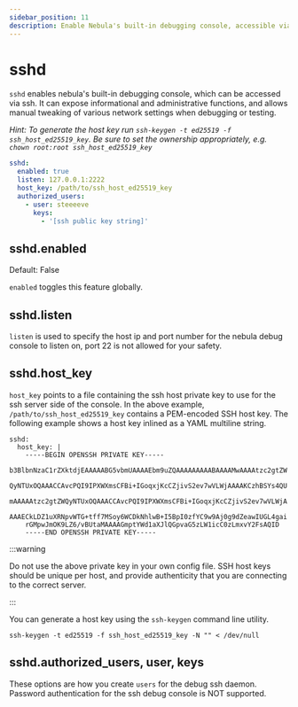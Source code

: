 ```yaml
---
sidebar_position: 11
description: Enable Nebula's built-in debugging console, accessible via SSH.
---
```



# sshd

`sshd` enables nebula's built-in debugging console, which can be accessed via ssh. It can expose informational and
administrative functions, and allows manual tweaking of various network settings when debugging or testing.

_Hint: To generate the host key run `ssh-keygen -t ed25519 -f ssh_host_ed25519_key`. Be sure to set the ownership
appropriately, e.g. `chown root:root ssh_host_ed25519_key`_

```yml
sshd:
  enabled: true
  listen: 127.0.0.1:2222
  host_key: /path/to/ssh_host_ed25519_key
  authorized_users:
    - user: steeeeve
      keys:
        - '[ssh public key string]'
```

## sshd.enabled

<Pill className="mb-24">Default: False</Pill>

`enabled` toggles this feature globally.

## sshd.listen

`listen` is used to specify the host ip and port number for the nebula debug console to listen on, port 22 is not
allowed for your safety.

## sshd.host_key

`host_key` points to a file containing the ssh host private key to use for the ssh server side of the console. In the
above example, `/path/to/ssh_host_ed25519_key` contains a PEM-encoded SSH host key. The following example shows a host
key inlined as a YAML multiline string.

```
sshd:
  host_key: |
    -----BEGIN OPENSSH PRIVATE KEY-----
    b3BlbnNzaC1rZXktdjEAAAAABG5vbmUAAAAEbm9uZQAAAAAAAAABAAAAMwAAAAtzc2gtZW
    QyNTUxOQAAACCAvcPQI9IPXWXmsCFBi+IGoqxjKcCZjivS2ev7wVLWjAAAAKCzhBSYs4QU
    mAAAAAtzc2gtZWQyNTUxOQAAACCAvcPQI9IPXWXmsCFBi+IGoqxjKcCZjivS2ev7wVLWjA
    AAAECkLDZ1uXRNpvWTG+tff7MSoy6WCDkNhlwB+I5BpI0zfYC9w9Aj0g9dZeawIUGL4gai
    rGMpwJmOK9LZ6/vBUtaMAAAAGmptYWd1aXJlQGpvaG5zLW1icC0zLmxvY2FsAQID
    -----END OPENSSH PRIVATE KEY-----
```

:::warning

Do not use the above private key in your own config file. SSH host keys should be unique per host, and provide
authenticity that you are connecting to the correct server.

:::

You can generate a host key using the `ssh-keygen` command line utility.

`ssh-keygen -t ed25519 -f ssh_host_ed25519_key -N "" < /dev/null`

## sshd.authorized_users, user, keys

These options are how you create `users` for the debug ssh daemon. Password authentication for the ssh debug console is
NOT supported.
